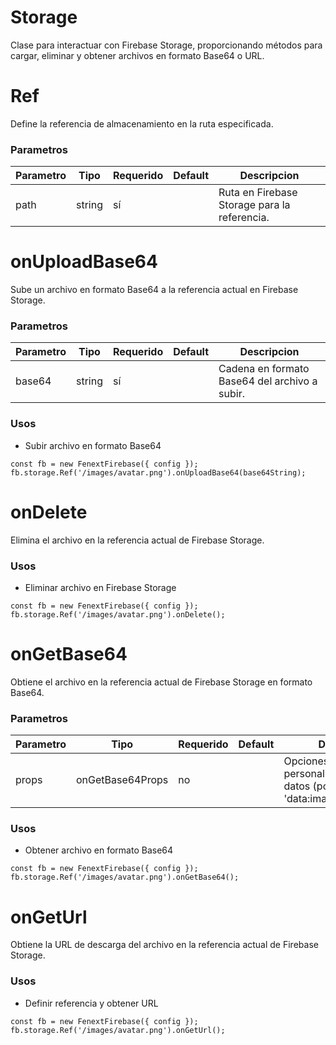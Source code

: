 # Storage

Clase para interactuar con Firebase Storage, proporcionando métodos para cargar, eliminar y obtener archivos en formato Base64 o URL.

# Ref

Define la referencia de almacenamiento en la ruta especificada.

### Parametros

| Parametro | Tipo | Requerido | Default | Descripcion |
| --------- | ---- | --------- | ------- | ----------- |
| path | string | sí |  | Ruta en Firebase Storage para la referencia. |


# onUploadBase64

Sube un archivo en formato Base64 a la referencia actual en Firebase Storage.

### Parametros

| Parametro | Tipo | Requerido | Default | Descripcion |
| --------- | ---- | --------- | ------- | ----------- |
| base64 | string | sí |  | Cadena en formato Base64 del archivo a subir. |
### Usos

- Subir archivo en formato Base64

```tsx copy
const fb = new FenextFirebase({ config });
fb.storage.Ref('/images/avatar.png').onUploadBase64(base64String);
```



# onDelete

Elimina el archivo en la referencia actual de Firebase Storage.

### Usos

- Eliminar archivo en Firebase Storage

```tsx copy
const fb = new FenextFirebase({ config });
fb.storage.Ref('/images/avatar.png').onDelete();
```



# onGetBase64

Obtiene el archivo en la referencia actual de Firebase Storage en formato Base64.

### Parametros

| Parametro | Tipo | Requerido | Default | Descripcion |
| --------- | ---- | --------- | ------- | ----------- |
| props | onGetBase64Props | no |  | Opciones para personalizar el formato de datos (por defecto: 'data:image/png;base64,'). |
### Usos

- Obtener archivo en formato Base64

```tsx copy
const fb = new FenextFirebase({ config });
fb.storage.Ref('/images/avatar.png').onGetBase64();
```



# onGetUrl

Obtiene la URL de descarga del archivo en la referencia actual de Firebase Storage.

### Usos

- Definir referencia y obtener URL

```tsx copy
const fb = new FenextFirebase({ config });
fb.storage.Ref('/images/avatar.png').onGetUrl();
```



